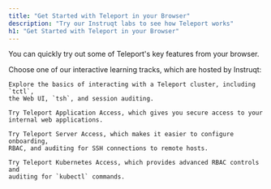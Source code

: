 ```yaml
---
title: "Get Started with Teleport in your Browser"
description: "Try our Instruqt labs to see how Teleport works"
h1: "Get Started with Teleport in your Browser"
---
```


You can quickly try out some of Teleport's key features from your browser.

Choose one of our interactive learning tracks, which are hosted by Instruqt:

<TileSet>
  <Tile icon="bolt" title="Try Teleport" href="https://play.instruqt.com/teleport/tracks/teleport-lab">

    Explore the basics of interacting with a Teleport cluster, including `tctl`,
    the Web UI, `tsh`, and session auditing.

  </Tile>
  <Tile icon="bolt" title="Try Teleport Application Access" href="https://play.instruqt.com/teleport/tracks/teleport-app-demo">

    Try Teleport Application Access, which gives you secure access to your
    internal web applications.

  </Tile>
  <Tile icon="bolt" title="Try Teleport Server Access" href="https://play.instruqt.com/teleport/tracks/teleport-demo">

    Try Teleport Server Access, which makes it easier to configure onboarding,
    RBAC, and auditing for SSH connections to remote hosts.

  </Tile>
  <Tile icon="bolt" title="Try Teleport Kubernetes Access" href="https://play.instruqt.com/teleport/tracks/teleport-kubernetes-demo">

    Try Teleport Kubernetes Access, which provides advanced RBAC controls and
    auditing for `kubectl` commands.

  </Tile>
</TileSet>